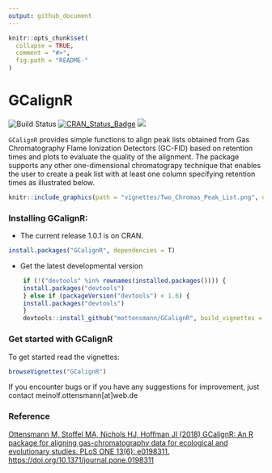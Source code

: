 ```yaml
---
output: github_document
---
```


```r
knitr::opts_chunk$set(
  collapse = TRUE,
  comment = "#>",
  fig.path = "README-"
)
```

# GCalignR

![Build Status](https://travis-ci.org/mottensmann/GCalignR.svg?branch=master)
[![CRAN_Status_Badge](http://www.r-pkg.org/badges/version/GCalignR)](https://cran.r-project.org/package=GCalignR)
[![](http://cranlogs.r-pkg.org/badges/grand-total/GCalignR)](https://cran.r-project.org/package=GCalignR)


`GCalignR` provides simple functions to align peak lists obtained from Gas Chromatography Flame Ionization Detectors (GC-FID) based on retention times and plots to evaluate the quality of the alignment. The package supports any other one-dimensional chromatograpy technique that enables the user to create a peak list with at least one column specifying retention times as illustrated below.

```r
knitr::include_graphics(path = "vignettes/Two_Chromas_Peak_List.png", dpi = 300)
```

### Installing GCalignR:

* The current release 1.0.1 is on CRAN.

```R
install.packages("GCalignR", dependencies = T)
```

* Get the latest developmental version

```r
    if (!("devtools" %in% rownames(installed.packages()))) { 
    install.packages("devtools")
    } else if (packageVersion("devtools") < 1.6) {
    install.packages("devtools")
    }
    devtools::install_github("mottensmann/GCalignR", build_vignettes = TRUE)
```

### Get started with GCalignR

To get started read the vignettes:  

```r
browseVignettes("GCalignR")
```

If you encounter bugs or if you have any suggestions for improvement, just contact
meinolf.ottensmann[at]web.de

### Reference
[Ottensmann M, Stoffel MA, Nichols HJ, Hoffman JI (2018) GCalignR: An R package for aligning gas-chromatography data for ecological and evolutionary studies. PLoS ONE 13(6): e0198311. https://doi.org/10.1371/journal.pone.0198311](https://doi.org/10.1371/journal.pone.0198311)
